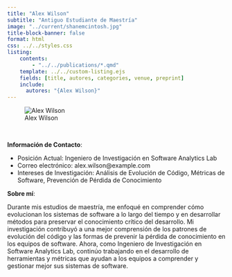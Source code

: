 ```yaml
---
title: "Alex Wilson"
subtitle: "Antiguo Estudiante de Maestría"
image: "../current/shanemcintosh.jpg"
title-block-banner: false
format: html
css: ../../styles.css
listing:
    contents:
        - "../../publications/*.qmd"
    template: ../../custom-listing.ejs
    fields: [title, autores, categories, venue, preprint]
    include:
      autores: "{Alex Wilson}"
---
```


::: {.profile-image}
![Alex Wilson](../current/shanemcintosh.jpg "Alex Wilson")
:::
<br>

**Información de Contacto**:

- Posición Actual: Ingeniero de Investigación en Software Analytics Lab
- Correo electrónico: alex.wilson@example.com
- Intereses de Investigación: Análisis de Evolución de Código, Métricas de Software, Prevención de Pérdida de Conocimiento

**Sobre mí**:

Durante mis estudios de maestría, me enfoqué en comprender cómo evolucionan los sistemas de software a lo largo del tiempo y en desarrollar métodos para preservar el conocimiento crítico del desarrollo. Mi investigación contribuyó a una mejor comprensión de los patrones de evolución del código y las formas de prevenir la pérdida de conocimiento en los equipos de software. Ahora, como Ingeniero de Investigación en Software Analytics Lab, continúo trabajando en el desarrollo de herramientas y métricas que ayudan a los equipos a comprender y gestionar mejor sus sistemas de software.
